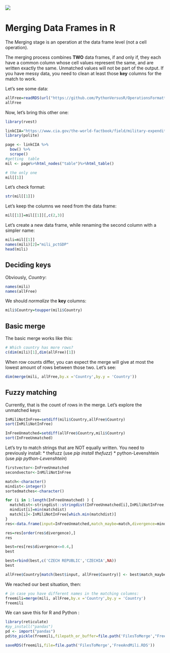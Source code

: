 <img src="https://i.imgur.com/6U6q5jQ.png"/>

# Merging Data Frames in R

The Merging stage is an operation at the data frame level (not a cell operation). 

The merging process combines **TWO** data frames, if and only if, they each have a common column whose cell values represent the same, and are written exactly the same. Unmatched values will not be part of the output. If you have messy data, you need to clean at least those **key** columns for the match to work.

Let's see some data:


```r

allFree=readRDS(url("https://github.com/PythonVersusR/OperationsFormatting/raw/main/DataFiles/allFree.rds"))  
allFree

```

Now, let's bring this other one:


```r

library(rvest)

linkCIA="https://www.cia.gov/the-world-factbook/field/military-expenditures/country-comparison"
library(polite)

page <- linkCIA %>% 
  bow() %>% 
  scrape()
#getting  table
mil <- page%>%html_nodes("table")%>%html_table()

```


```r
# the only one
mil[[1]]
```

Let's check format:


```r
str(mil[[1]])
```

Let's keep the columns we need from the data frame:


```r
mil[[1]]=mil[[1]][,c(2,3)]
```

Let's create a new data frame, while renaming the second column with a simpler name:


```r
mili=mil[[1]]
names(mili)[2]="mili_pctGDP"
head(mili)
```

## Deciding keys

Obviously, _Country_:



```r
names(mili)
names(allFree)
```



We should _normalize_ the **key** columns:


```r
mili$Country=toupper(mili$Country)
```

## Basic merge

The basic merge works like this:


```r
# Which country has more rows?
c(dim(mili)[1],dim(allFree)[1])
```

When row counts differ, you can expect the merge will give at most the lowest amount of rows between those two. Let's see:


```r
dim(merge(mili, allFree,by.x ='Country',by.y = 'Country'))
```

## Fuzzy matching

Currently, that is the count of rows in the merge. Let's explore the unmatched keys:


```r
InMiliNotInFree=setdiff(mili$Country,allFree$Country)
sort(InMiliNotInFree)
```


```r
InFreeUnmatched=setdiff(allFree$Country,mili$Country)
sort(InFreeUnmatched)
```

Let's try to match strings that are NOT equally written. You need to previously install:
* thefuzz (use _pip install thefuzz_)
* python-Levenshtein  (use _pip python-Levenshtein_)

```r
firstvector<-InFreeUnmatched
secondvector<-InMiliNotInFree

match<-character()
mindist<-integer()
sortedmatches<-character()

for (i in 1:length(InFreeUnmatched) ) {
  matchdist<-stringdist::stringdist(InFreeUnmatched[i],InMiliNotInFree,method = 'jaccard')
  mindist[i]=min(matchdist)
  match[i]<-InMiliNotInFree[which.min(matchdist)] 
}
res<-data.frame(input=InFreeUnmatched,match_maybe=match,divergence=mindist,  stringsAsFactors = F)
```
```r
res=res[order(res$divergence),]
res
```
```r
best=res[res$divergence<=0.4,]
best
```
```r

best=rbind(best,c('CZECH REPUBLIC','CZECHIA',NA))
best
```

```r

allFree$Country[match(best$input, allFree$Country)] <- best$match_maybe

```




We reached our best situation, then:


```r
# in case you have different names in the matching columns:
freemili=merge(mili, allFree,by.x ='Country',by.y = 'Country')
freemili
```

We can save this for R and Python :


```r

library(reticulate)
#py_install("pandas")
pd <- import("pandas")
pd$to_pickle(freemili,filepath_or_buffer=file.path('FilesToMerge',"FreeAndMili_R.pkl"))
```


```r
saveRDS(freemili,file=file.path('FilesToMerge','FreeAndMili.RDS'))
```


```r

```

